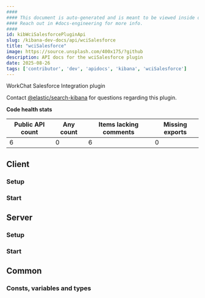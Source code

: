 ```yaml
---
####
#### This document is auto-generated and is meant to be viewed inside our experimental, new docs system.
#### Reach out in #docs-engineering for more info.
####
id: kibWciSalesforcePluginApi
slug: /kibana-dev-docs/api/wciSalesforce
title: "wciSalesforce"
image: https://source.unsplash.com/400x175/?github
description: API docs for the wciSalesforce plugin
date: 2025-08-26
tags: ['contributor', 'dev', 'apidocs', 'kibana', 'wciSalesforce']
---
```


WorkChat Salesforce Integration plugin

Contact [@elastic/search-kibana](https://github.com/orgs/elastic/teams/search-kibana) for questions regarding this plugin.

**Code health stats**

| Public API count  | Any count | Items lacking comments | Missing exports |
|-------------------|-----------|------------------------|-----------------|
| 6 | 0 | 6 | 0 |

## Client

### Setup
<DocDefinitionList data={[wciSalesforceObj.client.setup]}/>

### Start
<DocDefinitionList data={[wciSalesforceObj.client.start]}/>

## Server

### Setup
<DocDefinitionList data={[wciSalesforceObj.server.setup]}/>

### Start
<DocDefinitionList data={[wciSalesforceObj.server.start]}/>

## Common

### Consts, variables and types
<DocDefinitionList data={wciSalesforceObj.common.misc}/>

